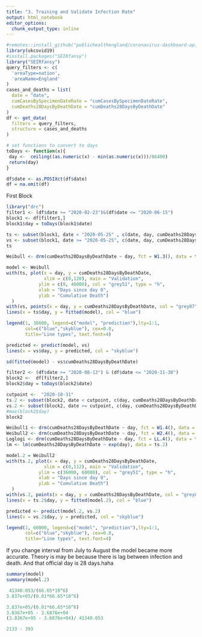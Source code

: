 ```yaml
---
title: "3. Training and Validate Infection Rate"
output: html_notebook
editor_options: 
  chunk_output_type: inline
---
```


```r
#remotes::install_github("publichealthengland/coronavirus-dashboard-api-R-sdk")
library(ukcovid19)
#install.packages("SEIRfansy")
library("SEIRfansy")
query_filters <- c(
  'areaType=nation',
  'areaName=England'
)
cases_and_deaths = list(
  date = "date",
  cumCasesBySpecimenDateRate = "cumCasesBySpecimenDateRate",
  cumDeaths28DaysByDeathDate = "cumDeaths28DaysByDeathDate"
)
df <- get_data(
  filters = query_filters, 
  structure = cases_and_deaths
)
```

```r
# set functions to convert to days 
toDays <- function(x){
 day <-  ceiling((as.numeric(x) - min(as.numeric(x)))/86400)
 return(day)
}

df$date <- as.POSIXct(df$date)
df = na.omit(df)
```

First Block
```r
library("drc")
filter1 <- (df$date >= "2020-02-23")&(df$date <= "2020-06-15")
block1 <- df[filter1,]
block1$day = toDays(block1$date)

ts <- subset(block1, date < "2020-05-25" , c(date, day, cumDeaths28DaysByDeathDate))
vs <- subset(block1, date >= "2020-05-25", c(date, day, cumDeaths28DaysByDeathDate))
ts

Weibull <- drm(cumDeaths28DaysByDeathDate ~ day, fct = W1.3(), data = ts)
```
```r
model <- Weibull 
with(ts, plot(x = day, y = cumDeaths28DaysByDeathDate, 
              xlim = c(0,120), main = "Validation",
            ylim = c(0, 40000), col = "grey51", type = "h",
            xlab = "Days since day 0",
            ylab = "Cumulative Death")
  )
with(vs, points(x = day, y = cumDeaths28DaysByDeathDate, col = "grey87", type = "h"))
lines(x = ts$day, y = fitted(model), col = "blue")

legend(1, 38600, legend=c("model", "prediction"),lty=1:1,
       col=c("blue","skyblue"), cex=0.8,
       title="Line types", text.font=4)

predicted <- predict(model, vs)
lines(x = vs$day, y = predicted, col = "skyblue")

```
```r
sd(fitted(model) - vs$cumDeaths28DaysByDeathDate)

```

```r
filter2 <- (df$date >= "2020-08-13") & (df$date <= "2020-11-30")
block2 <-  df[filter2,]
block2$day = toDays(block2$date)

cutpoint <-  "2020-10-31"
ts.2 <- subset(block2, date < cutpoint, c(day, cumDeaths28DaysByDeathDate))
vs.2 <- subset(block2, date >= cutpoint, c(day, cumDeaths28DaysByDeathDate))
#max(block2$day)
block2

Weibull1 <- drm(cumDeaths28DaysByDeathDate ~ day, fct = W1.4(), data = ts.2)
Weibull2 <- drm(cumDeaths28DaysByDeathDate ~ day, fct = W2.4(), data = ts.2)
Loglogi <- drm(cumDeaths28DaysByDeathDate ~ day, fct = LL.4(), data = ts.2)
lm <- lm(cumDeaths28DaysByDeathDate ~ exp(day), data = ts.2)
```
```r
model.2 = Weibull2
with(ts.2, plot(x = day, y = cumDeaths28DaysByDeathDate, 
              xlim = c(0,112), main = "Validation",
            ylim = c(36000, 60000), col = "grey51", type = "h",
            xlab = "Days since day 0",
            ylab = "Cumulative Death")
  )
with(vs.2, points(x = day, y = cumDeaths28DaysByDeathDate, col = "grey87", type = "h"))
lines(x = ts.2$day, y = fitted(model.2), col = "blue")

predicted <- predict(model.2, vs.2)
lines(x = vs.2$day, y = predicted, col = "skyblue")

legend(1, 60000, legend=c("model", "prediction"),lty=1:1,
       col=c("blue","skyblue"), cex=0.8,
       title="Line types", text.font=4)
```
If you change interval from July to August the model became more accurate. Theory is may be because there is lag between infection and death. And that official day is 28 days.haha 
```r
summary(model)
summary(model.2)

 41340.053/(66.65*10^6)
3.837e+05/(0.01*66.65*10^6)

3.837e+05/(0.01*66.65*10^6)
3.8367e+05 - 3.6876e+04
(3.8367e+05 - 3.6876e+04)/ 41340.053

2133 - 393

```